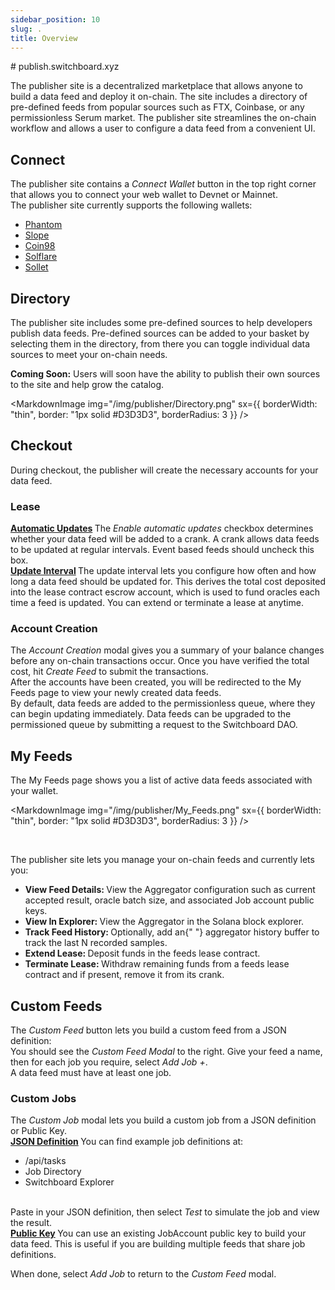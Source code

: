 ```yaml
---
sidebar_position: 10
slug: .
title: Overview
---
```



<Typography variant="h4">
  <Link to="https://publish.switchboard.xyz/"># publish.switchboard.xyz</Link>
</Typography>

The publisher site is a decentralized marketplace that allows anyone to build a data feed and deploy it on-chain. The site includes a directory of pre-defined feeds from popular sources such as FTX, Coinbase, or any permissionless Serum market. The publisher site streamlines the on-chain workflow and allows a user to configure a data feed from a convenient UI.

## Connect

<Grid container spacing={3} justifyContent="space-around">
  <Grid item md={4}>
    <MarkdownImage
      img="/img/publisher/Connect_Wallet.png"
      sx={{ borderWidth: "thin", border: "1px solid #D3D3D3", borderRadius: 3 }}
    />
  </Grid>
  <Grid item md={6}>
    <Typography>
      The publisher site contains a <i>Connect Wallet</i> button in the top
      right corner that allows you to connect your web wallet to Devnet or
      Mainnet.
    </Typography>
    <br />
    <Typography>
      The publisher site currently supports the following wallets:
    </Typography>
    <ul>
      <li>
        <a href="https://phantom.app/" target="_blank">
          Phantom
        </a>
      </li>
      <li>
        <a href="https://slope.finance/" target="_blank">
          Slope
        </a>
      </li>
      <li>
        <a href="https://wallet.coin98.com/" target="_blank">
          Coin98
        </a>
      </li>
      <li>
        <a href="https://solflare.com/" target="_blank">
          Solflare
        </a>
      </li>
      <li>
        <a href="https://www.sollet.io/" target="_blank">
          Sollet
        </a>
      </li>
    </ul>
  </Grid>
</Grid>

## Directory

The publisher site includes some pre-defined sources to help developers publish data feeds. Pre-defined sources can be added to your basket by selecting them in the directory, from there you can toggle individual data sources to meet your on-chain needs.

**Coming Soon:** Users will soon have the ability to publish their own sources to the site and help grow the catalog.

<MarkdownImage
  img="/img/publisher/Directory.png"
  sx={{ borderWidth: "thin", border: "1px solid #D3D3D3", borderRadius: 3 }}
/>

## Checkout

During checkout, the publisher will create the necessary accounts for your data feed.

### Lease

<Grid container spacing={3} justifyContent="space-around">
  <Grid item md={5} sm={12}>
    <b>
      <u>Automatic Updates</u>
    </b>
    <Typography>
      The <i>Enable automatic updates</i> checkbox determines whether your data
      feed will be added to a crank. A crank allows data feeds to be updated at
      regular intervals. Event based feeds should uncheck this box.
    </Typography>
    <br />
    <b>
      <u>Update Interval</u>
    </b>
    <Typography>
      The update interval lets you configure how often and how long a data feed
      should be updated for. This derives the total cost deposited into the
      lease contract escrow account, which is used to fund oracles each time a
      feed is updated. You can extend or terminate a lease at anytime.
    </Typography>
    <br />
  </Grid>
  <Grid item md={6}>
    <MarkdownImage
      img="/img/publisher/Lease_Contract_Modal.png"
      sx={{ borderWidth: "thin", border: "1px solid #D3D3D3", borderRadius: 5 }}
    />
  </Grid>
</Grid>

### Account Creation

<Grid container spacing={3} justifyContent="space-around">
  <Grid item md={6} order={{ xs: 2, md: 1 }}>
    <MarkdownImage
      img="/img/publisher/Account_Creation.png"
      sx={{ borderWidth: "thin", border: "1px solid #D3D3D3", borderRadius: 3 }}
    />
  </Grid>
  <Grid item md={6} order={{ xs: 1, md: 2 }}>
    <Typography>
      The <i>Account Creation</i> modal gives you a summary of your balance
      changes before any on-chain transactions occur. Once you have verified the
      total cost, hit <i>Create Feed</i> to submit the transactions.
    </Typography>
    <br />
    <Typography>
      After the accounts have been created, you will be redirected to the My
      Feeds page to view your newly created data feeds.
    </Typography>
    <br />
    <Typography>
      By default, data feeds are added to the permissionless queue, where they
      can begin updating immediately. Data feeds can be upgraded to the
      permissioned queue by submitting a request to the Switchboard DAO.
    </Typography>
  </Grid>
</Grid>

## My Feeds

The My Feeds page shows you a list of active data feeds associated with your wallet.

<MarkdownImage
  img="/img/publisher/My_Feeds.png"
  sx={{ borderWidth: "thin", border: "1px solid #D3D3D3", borderRadius: 3 }}
/>

<br />

The publisher site lets you manage your on-chain feeds and currently lets you:

<Grid container spacing={3} justifyContent="space-around">
  <Grid item md={3} order={{ xs: 2, md: 1 }}>
    <MarkdownImage
      img="/img/publisher/My_Feeds_Actions.png"
      sx={{ borderWidth: "thin", border: "1px solid #D3D3D3", borderRadius: 3 }}
    />
  </Grid>
  <Grid item md={7} order={{ xs: 1, md: 2 }}>
    <ul>
      <li>
        <b>View Feed Details: </b> View the Aggregator configuration such as
        current accepted result, oracle batch size, and associated Job account
        public keys.
      </li>
      <li>
        <b>View In Explorer: </b> View the Aggregator in the Solana block
        explorer.
      </li>
      <li>
        <b>Track Feed History: </b> Optionally, add an{" "}
        <Link to="/feed#history-buffer">aggregator history buffer</Link> to
        track the last N recorded samples.
      </li>
      <li>
        <b>Extend Lease: </b> Deposit funds in the feeds lease contract.
      </li>
      <li>
        <b>Terminate Lease: </b> Withdraw remaining funds from a feeds lease
        contract and if present, remove it from its crank.
      </li>
    </ul>
  </Grid>
</Grid>

## Custom Feeds

<Grid container spacing={3}>
  <Grid item md={6}>
    <Typography>
      The <i>Custom Feed</i> button lets you build a custom feed from a JSON
      definition:
    </Typography>
    <MarkdownImage
      img="/img/publisher/Custom_Feed_Button.png"
      sx={{
        width: "70%",
        textAlign: "center",
        mx: 2,
        display: "flex",
        borderRadius: 3,
        overflow: "hidden",
      }}
    />
    <br />
    <Typography>
      You should see the <i>Custom Feed Modal</i> to the right. Give your feed a
      name, then for each job you require, select <i>Add Job +</i>.
    </Typography>
    <br />
    <Typography>A data feed must have at least one job.</Typography>
  </Grid>
  <Grid item md={6}>
    <MarkdownImage
      img="/img/publisher/Custom_Feed_Modal.png"
      sx={{ borderWidth: "thin", border: "1px solid #D3D3D3", borderRadius: 3 }}
    />
  </Grid>
</Grid>

### Custom Jobs

<Grid container spacing={3}>
  <Grid item md={6}>
    <MarkdownImage
      img="/img/publisher/Custom_Job_Modal.png"
      sx={{ borderWidth: "thin", border: "1px solid #D3D3D3", borderRadius: 3 }}
    />
  </Grid>
  <Grid item md={6}>
    <Typography>
      The <i>Custom Job</i> modal lets you build a custom job from a JSON
      definition or Public Key.
    </Typography>
    <br />
    <b>
      <u>JSON Definition</u>
    </b>
    <Typography>
      You can find example job definitions at:
      <ul>
        <li>
          <Link to="/api/tasks">/api/tasks</Link>
        </li>
        <li>
          <Link to="/feed/directory">Job Directory</Link>
        </li>
        <li>
          <Link to="https://switchboard.xyz/explorer">
            Switchboard Explorer
          </Link>
        </li>
      </ul>
    </Typography>
    <br />
    <Typography>
      Paste in your JSON definition, then select <i>Test</i> to simulate the job
      and view the result.
    </Typography>
    <br />
    <b>
      <u>Public Key</u>
    </b>
    <Typography>
      You can use an existing JobAccount public key to build your data feed.
      This is useful if you are building multiple feeds that share job
      definitions.
    </Typography>
  </Grid>
</Grid>

When done, select _Add Job_ to return to the _Custom Feed_ modal.
